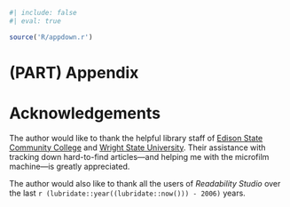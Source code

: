 ```r
#| include: false
#| eval: true

source('R/appdown.r')
```

# (PART) Appendix {-}

# Acknowledgements {.unnumbered}

The author would like to thank the helpful library staff of [Edison State Community College](https://www.edisonohio.edu/) and [Wright State University](https://www.wright.edu/). Their assistance with tracking down hard-to-find articles—and helping me with the microfilm machine—is greatly appreciated.

The author would also like to thank all the users of *Readability Studio* over the last `r (lubridate::year((lubridate::now())) - 2006)` years.
